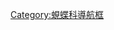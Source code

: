 {{Navbox
|name  = 優蜆蝶亞科
|title = [[優蜆蝶亞科]]
|state = {{{state|autocollapse}}}
|listclass = hlist

|above = [[蝴蝶]]⊇[[蜆蝶科]]⊇[[優蜆蝶亞科]]:

|list1  = 
* [[優蜆蝶屬]] ''Euselasia''
* [[雅蜆蝶屬]] ''Hades''
* [[黑框蜆蝶]] ''Methone cecilia''
}}<noinclude>

{{collapsible option}}

[[Category:蜆蝶科導航框]]
</noinclude>